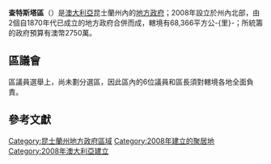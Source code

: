 {{Infobox Australian Place | type = lga
| name     = 查特斯塔區
| state    = 昆士蘭州
| image    = Charters towers LGA Qld 2008.png
| imagesize= 180
| caption  = 查特斯塔區於[[昆士蘭州|昆士蘭州]]轄境圖
| mayor    = Ben Callcott<ref>[http://www.ecq.qld.gov.au/elections/local/lg2008/ChartersTowersRegionalCouncil/results/mayoral/summary.html Election summary] {{webarchive|url=https://web.archive.org/web/20120324065500/http://ecq.qld.gov.au/elections/local/lg2008/ChartersTowersRegionalCouncil/results/mayoral/summary.html |date=2012-03-24 }} (ECQ)</ref>
| pop      = 12,506
| pop_footnotes = (2008)<ref>{{cite web|url=http://www.abs.gov.au/ausstats/abs@.nsf/Products/3218.0~2007-08~Main+Features~Queensland?OpenDocument|title=Regional Population Growth, Australia, 2007–08|author=Australian Bureau of Statistics|date=23 April 2009|accessdate=30 September 2009|archive-date=2012-02-04|archive-url=https://www.webcitation.org/65D0vpQ36?url=http://www.abs.gov.au/ausstats/abs@.nsf/Products/3218.0~2007-08~Main+Features~Queensland?OpenDocument|dead-url=no}}</ref>
| area     = 68366.0
| est      = 2008
| seat     = 查特斯塔
| region   = 北昆士蘭
| logo     = 
| logosize = 
| url      = http://www.charterstowers.qld.gov.au/
| stategov = Dalrymple
| fedgov   = 甘迺迪
| near-nw  = [[伊瑟力治郡|伊瑟力治]]
| near-n   = [[高原區|高原]]
| near-ne  = [[興琴布魯克郡|興琴布魯克]]
| near-w   = [[福林德斯郡|福林德斯]]
| near-e   = [[湯斯維爾市|湯斯維爾]]
| near-sw  = [[巴卡爾丁區|巴卡爾丁]]
| near-s   = [[艾薩克區|艾薩克]]
| near-se  = [[伯德金郡|伯德金]]、[[威桑迪區|威桑迪]]
}}
'''查特斯塔區'''（{{lang-en|Charters Towers Region}}）是[[澳大利亞|澳大利亞]]昆士蘭州內的[[地方政府區域|地方政府]]；2008年設立於州內北部，由2個自1870年代已成立的地方政府合併而成，轄境有68,366平方公-{里}-；所統籌的政府預算有澳幣2750萬。

==區議會==
區議員選舉上，尚未劃分選區，因此區內的6位議員和區長須對轄境各地全面負責。

==參考文獻==
{{reflist}}

{{Local Government Areas of Queensland}}

{{DEFAULTSORT:Charters Towers}}
[[Category:昆士蘭州地方政府區域|Category:昆士蘭州地方政府區域]]
[[Category:2008年建立的聚居地|Category:2008年建立的聚居地]]
[[Category:2008年澳大利亞建立|Category:2008年澳大利亞建立]]

{{Queensland-geo-stub}}